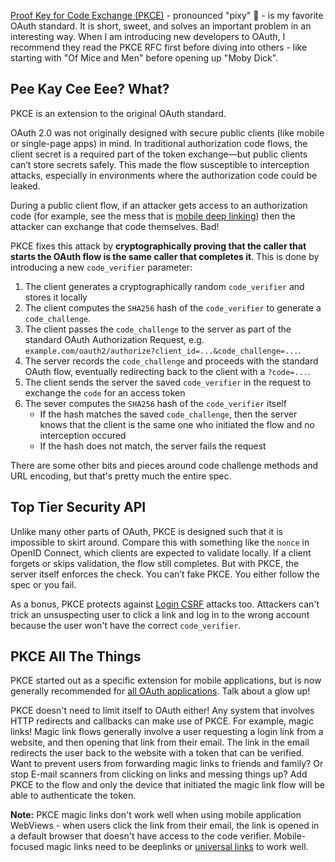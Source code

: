 [Proof Key for Code Exchange (PKCE)](https://datatracker.ietf.org/doc/html/rfc7636) - pronounced "pixy" 🧚 -
is my favorite OAuth standard. It is short, sweet, and solves an important problem in an interesting way.
When I am introducing new developers to OAuth, I recommend they read the PKCE RFC first before diving into others -
like starting with "Of Mice and Men" before opening up "Moby Dick".

## Pee Kay Cee Eee? What?

PKCE is an extension to the original OAuth standard.

OAuth 2.0 was not originally designed with secure public clients (like mobile or single-page apps) in mind.
In traditional authorization code flows, the client secret is a required part of the token exchange—but public clients can’t store secrets safely.
This made the flow susceptible to interception attacks, especially in environments where the authorization code could be leaked.

During a public client flow, if an attacker gets access to an authorization code
(for example, see the mess that is [mobile deep linking](https://reactnative.dev/docs/security#authentication-and-deep-linking))
then the attacker can exchange that code themselves. Bad!

PKCE fixes this attack by **cryptographically proving that the caller that starts the OAuth flow is the same caller that completes it**.
This is done by introducing a new `code_verifier` parameter:

1. The client generates a cryptographically random `code_verifier` and stores it locally
1. The client computes the `SHA256` hash of the `code_verifier` to generate a `code_challenge`.
1. The client passes the `code_challenge` to the server as part of the standard OAuth Authorization Request, e.g. `example.com/oauth2/authorize?client_id=...&code_challenge=...`.
1. The server records the `code_challenge` and proceeds with the standard OAuth flow, eventually redirecting back to the client with a `?code=...`.
1. The client sends the server the saved `code_verifier` in the request to exchange the `code` for an access token
1. The sever computes the `SHA256` hash of the `code_verifier` itself
   - If the hash matches the saved `code_challenge`, then the server knows that the client is the same one who initiated the flow and no interception occured
   - If the hash does not match, the server fails the request

There are some other bits and pieces around code challenge methods and URL encoding, but that's pretty much the entire spec.

## Top Tier Security API

Unlike many other parts of OAuth, PKCE is designed such that it is impossible to skirt around.
Compare this with something like the `nonce` in OpenID Connect, which clients are expected to validate locally.
If a client forgets or skips validation, the flow still completes. But with PKCE, the server itself enforces the check.
You can’t fake PKCE. You either follow the spec or you fail.

As a bonus, PKCE protects against [Login CSRF](https://support.detectify.com/support/solutions/articles/48001048951-login-csrf) attacks too.
Attackers can't trick an unsuspecting user to click a link and log in to the wrong account because the user won't have the correct `code_verifier`.

## PKCE All The Things

PKCE started out as a specific extension for mobile applications, but is now generally recommended for
[all OAuth applications](https://datatracker.ietf.org/doc/html/draft-ietf-oauth-v2-1-12#section-7.5.2-6).
Talk about a glow up!

PKCE doesn't need to limit itself to OAuth either! Any system that involves HTTP redirects and callbacks can make use of PKCE.
For example, magic links! Magic link flows generally involve a user requesting a login link from a website, and then opening that link from their email.
The link in the email redirects the user back to the website with a token that can be verified.
Want to prevent users from forwarding magic links to friends and family? Or stop E-mail scanners from clicking on links and messing things up?
Add PKCE to the flow and only the device that initiated the magic link flow will be able to authenticate the token.

**Note:** PKCE magic links don't work well when using mobile application WebViews -
when users click the link from their email, the link is opened in a default browser that doesn't have access to the code verifier.
Mobile-focused magic links need to be deeplinks or [universal links](https://developer.apple.com/documentation/xcode/allowing-apps-and-websites-to-link-to-your-content/) to work well.
